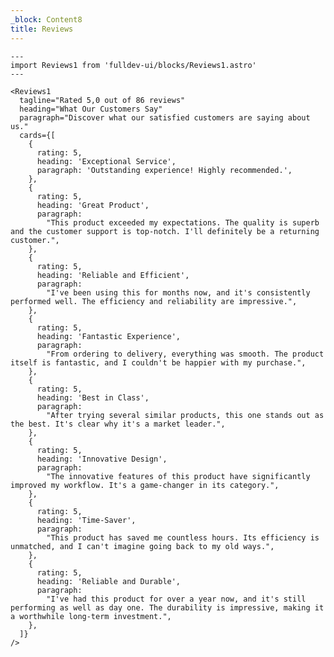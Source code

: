 ```yaml
---
_block: Content8
title: Reviews
---
```


```astro live
---
import Reviews1 from 'fulldev-ui/blocks/Reviews1.astro'
---

<Reviews1
  tagline="Rated 5,0 out of 86 reviews"
  heading="What Our Customers Say"
  paragraph="Discover what our satisfied customers are saying about us."
  cards={[
    {
      rating: 5,
      heading: 'Exceptional Service',
      paragraph: 'Outstanding experience! Highly recommended.',
    },
    {
      rating: 5,
      heading: 'Great Product',
      paragraph:
        "This product exceeded my expectations. The quality is superb and the customer support is top-notch. I'll definitely be a returning customer.",
    },
    {
      rating: 5,
      heading: 'Reliable and Efficient',
      paragraph:
        "I've been using this for months now, and it's consistently performed well. The efficiency and reliability are impressive.",
    },
    {
      rating: 5,
      heading: 'Fantastic Experience',
      paragraph:
        "From ordering to delivery, everything was smooth. The product itself is fantastic, and I couldn't be happier with my purchase.",
    },
    {
      rating: 5,
      heading: 'Best in Class',
      paragraph:
        "After trying several similar products, this one stands out as the best. It's clear why it's a market leader.",
    },
    {
      rating: 5,
      heading: 'Innovative Design',
      paragraph:
        "The innovative features of this product have significantly improved my workflow. It's a game-changer in its category.",
    },
    {
      rating: 5,
      heading: 'Time-Saver',
      paragraph:
        "This product has saved me countless hours. Its efficiency is unmatched, and I can't imagine going back to my old ways.",
    },
    {
      rating: 5,
      heading: 'Reliable and Durable',
      paragraph:
        "I've had this product for over a year now, and it's still performing as well as day one. The durability is impressive, making it a worthwhile long-term investment.",
    },
  ]}
/>
```
